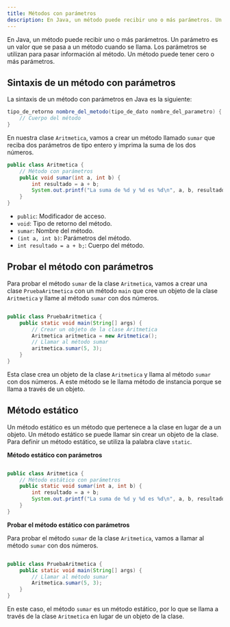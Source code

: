 ```yaml
---
title: Métodos con parámetros
description: En Java, un método puede recibir uno o más parámetros. Un parámetro es un valor que se pasa a un método cuando se llama.
---
```


En Java, un método puede recibir uno o más parámetros. Un parámetro es un valor que se pasa a un método cuando se llama. Los parámetros se utilizan para pasar información al método. Un método puede tener cero o más parámetros. 

## Sintaxis de un método con parámetros

La sintaxis de un método con parámetros en Java es la siguiente:

```java
tipo_de_retorno nombre_del_metodo(tipo_de_dato nombre_del_parametro) {
    // Cuerpo del método
}
```

En nuestra clase `Aritmetica`, vamos a crear un método llamado `sumar` que reciba dos parámetros de tipo entero y imprima la suma de los dos números.

```java
public class Aritmetica {
    // Método con parámetros
    public void sumar(int a, int b) {
        int resultado = a + b;
        System.out.printf("La suma de %d y %d es %d\n", a, b, resultado);
    }
}
```

- `public`: Modificador de acceso.
- `void`: Tipo de retorno del método.
- `sumar`: Nombre del método.
- `(int a, int b)`: Parámetros del método.
- `int resultado = a + b;`: Cuerpo del método.

## Probar el método con parámetros

Para probar el método `sumar` de la clase `Aritmetica`, vamos a crear una clase `PruebaAritmetica` con un método `main` que cree un objeto de la clase `Aritmetica` y llame al método `sumar` con dos números.

```java

public class PruebaAritmetica {
    public static void main(String[] args) {
        // Crear un objeto de la clase Aritmetica
        Aritmetica aritmetica = new Aritmetica();
        // Llamar al método sumar
        aritmetica.sumar(5, 3);
    }
}
```

Esta clase crea un objeto de la clase `Aritmetica` y llama al método `sumar` con dos números. A este método se le llama método de instancia porque se llama a través de un objeto.

## Método estático

Un método estático es un método que pertenece a la clase en lugar de a un objeto. Un método estático se puede llamar sin crear un objeto de la clase. Para definir un método estático, se utiliza la palabra clave `static`.

**Método estático con parámetros**

```java

public class Aritmetica {
    // Método estático con parámetros
    public static void sumar(int a, int b) {
        int resultado = a + b;
        System.out.printf("La suma de %d y %d es %d\n", a, b, resultado);
    }
}
```

**Probar el método estático con parámetros**

Para probar el método `sumar` de la clase `Aritmetica`, vamos a llamar al método `sumar` con dos números.

```java

public class PruebaAritmetica {
    public static void main(String[] args) {
        // Llamar al método sumar
        Aritmetica.sumar(5, 3);
    }
}
```

En este caso, el método `sumar` es un método estático, por lo que se llama a través de la clase `Aritmetica` en lugar de un objeto de la clase.



